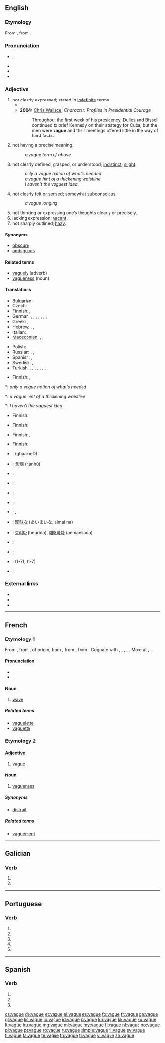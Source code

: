 {{also|vagué}}
==English==

===Etymology===
From {{etyl|frm}} {{term|lang=frm|vague}}, from {{etyl|la}} {{term|lang=la|vagus||wandering, rambling, strolling, fig. uncertain, vague}}.

===Pronunciation===
* {{IPA|/veɪɡ/}}, {{SAMPA|/veIg/}}
* {{audio|en-uk-vague.ogg|Audio (UK)}}
* {{audio|en-us-vague.ogg|Audio (US)}}
* {{rhymes|eɪɡ}}

===Adjective===
{{en-adj|vagu|er}}

# not clearly expressed; stated in [[indefinite]] terms.
#* {{quote-book|year=1921|author=Bertrand Russell|title=[[S:The Analysis of Mind/Lecture IX|The Analysis of Mind]]|passage=It follows from what has been said that a '''vague''' thought has more likelihood of being true than a precise one. To try and hit an object with a '''vague''' thought is like trying to hit the bull's eye with a lump of putty: when the putty reaches the target, it flattens out all over it, and probably covers the bull's eye along with the rest. To try and hit an object with a precise thought is like trying to hit the bull's eye with a bullet. The advantage of the precise thought is that it distinguishes between the bull's eye and the rest of the target.}}
#* '''2004:''' [[w: Chris Wallace (journalist)|Chris Wallace]], ''Character:  Profiles in Presidential Courage''
#*: Throughout the first week of his presidency, Dulles and Bissell continued to brief Kennedy on their strategy for Cuba, but the men were '''vague''' and their meetings offered little in the way of hard facts.
# not having a precise meaning.
#: ''a vague term of abuse''
# not clearly defined, grasped, or understood; [[indistinct]]; [[slight]].
#: ''only a vague notion of what’s needed''
#: ''a vague hint of a thickening waistline''
#: ''I haven’t the vaguest idea.''
# not clearly felt or sensed; somewhat [[subconscious]].
#: ''a vague longing''
# not thinking or expressing one’s thoughts clearly or precisely.
# lacking expression; [[vacant]].
# not sharply outlined; [[hazy]].

====Synonyms====
* [[obscure]]
* [[ambiguous]]

====Related terms====
* [[vaguely]] (adverb)
* [[vagueness]] (noun)

====Translations====
{{trans-top|not clearly expressed}}
* Bulgarian: {{t|bg|неясен|sc=Cyrl}}
* Czech: {{t-|cs|vágní}}
* Finnish: {{t|fi|epämääräinen}}, {{t|fi|ympäripyöreä}}
* German: {{t|de|nebelhaft}}, {{t|de|schwach}}, {{t|de|unklar}}, {{t|de|undeutlich}}, {{t|de|ungenau}}, {{t|de|ungewiss}}, {{t|de|vage}}, {{t|de|verschwommen}}
* Greek: {{t|el|ασαφής|m|tr=asafís}},  {{t+|el|αόριστος|m|tr=aóristos}}
* Hebrew: {{t-|he|עמום|‘amum}}, {{t-|he|מעורפל|me‘urpal}}, {{t|he|לא ברור|tr=lo barur}}
* Italian: {{t+|it|vago}}
* [[Macedonian]]: {{t|mk|нејасен|m|tr=néjasen}}, {{t|mk|неодреден|m|tr=neódreden}},  {{t-|mk|магловит|m|tr=máglovit}}
{{trans-mid}}
* Polish: {{t|pl|niejasny|m}}
* Russian: {{t|ru|неясный|tr=nejásnyj}}, {{t|ru|нечёткий|tr=nečótkij}}, {{t+|ru|неопределённый|tr=neopredeljónnyj}}
* Spanish: {{t|es|vago}}, {{t|es|impreciso}}
* Swedish: {{t|sv|vag}}, {{t|sv|oklar}}
* Turkish: {{t|tr|anlaşılmaz}}, {{t|tr|belirsiz}}, {{t|tr|bulanık}}, {{t|tr|karanlık}}, {{t|tr|muğlak}}, {{qualifier|Ottoman}} {{t|tr|müphem}}, {{t|tr|şüpheli}}, {{t|tr|üstü kapalı}}
{{trans-bottom}}

{{trans-top|not having a precise meaning}}
* Finnish: {{t|fi|epämääräinen}}, {{t|fi|epätarkka}}
{{trans-mid}}
{{trans-bottom}}

{{trans-top|not clearly defined, grasped, or understood}}
*: ''only a vague notion of what’s needed''
*: ''a vague hint of a thickening waistline''
*: ''I haven’t the vaguest idea.''
{{trans-mid}}
* Finnish: {{t|fi|epämääräinen}}
{{trans-bottom}}

{{trans-top|not clearly felt or sensed}}
* Finnish: {{t|fi|epämääräinen}}
{{trans-mid}}
{{trans-bottom}}

{{trans-top|not thinking or expressing one’s thoughts clearly or precisely}}
* Finnish: {{t|fi|epäselvä}}, {{t|fi|hämärä}}
{{trans-mid}}
{{trans-bottom}}

{{trans-top|lacking expression}}
{{trans-mid}}
{{trans-bottom}}

{{trans-top|not sharply outlined}}
* Finnish: {{t|fi|epätarkka}}
{{trans-mid}}
{{trans-bottom}}

{{checktrans-top}}
* {{ttbc|Arabic}}: {{Arab|[[غامض]]}} (ghaameD)
* {{ttbc|Chinese}}: [[含糊]] (hánhú)
* {{ttbc|sh}}: {{t-|hr|nejasan}}
* {{ttbc|Dutch}}: {{t+|nl|vaag}}
* {{ttbc|French}}: {{t+|fr|vague}}
* {{ttbc|German}}: {{t+|de|unbestimmt}}
* {{ttbc|Hungarian}}: {{t+|hu|bizonytalan}}, {{t+|hu|homályos}}
{{trans-mid}}
* {{ttbc|Japanese}}: [[曖昧]]な (あいまいな, aimai na)
* {{ttbc|Korean}}: [[흐리다]] (heurida), [[애매하다]] (aemaehada)
* {{ttbc|Portuguese}}: {{t+|pt|vago|m}}
* {{ttbc|Spanish}}: {{t+|es|vago}}
* {{ttbc|Swedish}}: {{t+|sv|vag}} (1-7), {{t|sv|obestämd}} (1-7)
* {{ttbc|Turkish}}: {{t+|tr|muğlak}}
{{trans-bottom}}

===External links===
* {{R:Webster 1913}}
* {{R:Century 1911}}
* {{R:OneLook}}

----

==French==

===Etymology 1===
From {{etyl|frm|fr}}, from {{etyl|fro|fr}} {{term|vague||movement on the surface of a liquid, ripple|lang=fro}}, of {{etyl|gem|fr}} origin, from {{etyl|non|-}} {{term|vágr||sea|lang=non}}, from {{proto|Germanic|wēgaz|wave, storm|lang=fr}}, from {{proto|Indo-European|weǵhe-|to drag, carry|lang=fr}}. Cognate with {{etyl|sv|-}} {{term|våg||wave|lang=sv}}, {{etyl|dum|-}} {{term|waeghe|lang=dum}}, {{term|wage||wave|lang=dum}}, {{etyl|goh|-}} {{term|wage|wāge|wave|lang=goh}}, {{etyl|ang|-}} {{term|wæg|wǣg|wave, billow, motion, flood|lang=ang}}. More at {{l|en|waw}}, {{l|en|wave}}.

====Pronunciation====
* {{IPA|/vaɡ/|lang=fr}}
* {{audio|Fr-vague-fr-Paris.ogg|Audio (FR)}}

====Noun====
{{fr-noun|f}}

# [[wave]]

=====Related terms=====
* [[vaguelette]]
* [[vaguette]]

===Etymology 2===

====Adjective====
{{fr-adj-mf}}

# [[#English|vague]]

====Noun====
{{fr-noun|m}}

# [[vagueness]]

=====Synonyms=====
* [[distrait]]

=====Related terms=====
* [[vaguement]]

----

==Galician==

===Verb===
{{gl-verb-form}}

# {{conjugation of|[[vagar#Galician|vagar]]||1|s|pres|sub}}
# {{conjugation of|[[vagar#Galician|vagar]]||3|s|pres|sub}}

----

==Portuguese==

===Verb===
{{pt-verb form}}

# {{pt-verb form of|vagar|ar|subjunctive|present|singular|first}}
# {{pt-verb form of|vagar|ar|subjunctive|present|singular|third}}
# {{pt-verb form of|vagar|ar|imperative|affirmative|singular|first|}}
# {{pt-verb form of|vagar|ar|imperative|affirmative|singular|third|}}
# {{pt-verb form of|vagar|ar|imperative|negative|singular|third|}}

----

==Spanish==

===Verb===
{{es-verb-form|vagar}}

# {{es-verb form of|ending=ar|mood=subjunctive|tense=present|pers=1|number=singular|[[vagar]]}}
# {{es-verb form of|ending=ar|mood=subjunctive|tense=present|pers=2|formal=yes|number=singular|[[vagar]]}}
# {{es-verb form of|ending=ar|mood=subjunctive|tense=present|pers=3|number=singular|[[vagar]]}}

[[cs:vague]]
[[de:vague]]
[[et:vague]]
[[el:vague]]
[[es:vague]]
[[fo:vague]]
[[fr:vague]]
[[ga:vague]]
[[gl:vague]]
[[ko:vague]]
[[io:vague]]
[[id:vague]]
[[it:vague]]
[[kn:vague]]
[[kk:vague]]
[[ku:vague]]
[[lt:vague]]
[[hu:vague]]
[[mg:vague]]
[[ml:vague]]
[[my:vague]]
[[fj:vague]]
[[nl:vague]]
[[no:vague]]
[[pl:vague]]
[[pt:vague]]
[[ro:vague]]
[[ru:vague]]
[[simple:vague]]
[[fi:vague]]
[[sv:vague]]
[[tl:vague]]
[[ta:vague]]
[[te:vague]]
[[th:vague]]
[[tr:vague]]
[[vi:vague]]
[[zh:vague]]